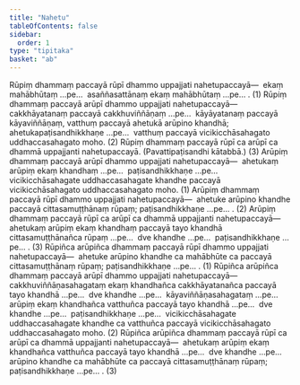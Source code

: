 ```yaml
---
title: "Nahetu"
tableOfContents: false
sidebar:
  order: 1
type: "tipitaka"
basket: "ab"
---
```



<DynamicBreadcrumb />

<Division number="104">

<Paragraph number="782">
Rūpiṃ dhammaṃ paccayā rūpī dhammo uppajjati nahetupaccayā—  ekaṃ mahābhūtaṃ …pe…  asaññasattānaṃ ekaṃ mahābhūtaṃ …pe… . (1)
</Paragraph>

<Paragraph number="783">
Rūpiṃ dhammaṃ paccayā arūpī dhammo uppajjati nahetupaccayā—  cakkhāyatanaṃ paccayā cakkhuviññāṇaṃ …pe…  kāyāyatanaṃ paccayā kāyaviññāṇaṃ, vatthuṃ paccayā ahetukā arūpino khandhā; ahetukapaṭisandhikkhaṇe …pe…  vatthuṃ paccayā vicikicchāsahagato uddhaccasahagato moho. (2)
</Paragraph>

<Paragraph number="784">
Rūpiṃ dhammaṃ paccayā rūpī ca arūpī ca dhammā uppajjanti nahetupaccayā. (Pavattipaṭisandhi kātabbā.) (3)
</Paragraph>

</Division>
<Division number="105">

<Paragraph number="785">
Arūpiṃ dhammaṃ paccayā arūpī dhammo uppajjati nahetupaccayā—  ahetukaṃ arūpiṃ ekaṃ khandhaṃ …pe…  paṭisandhikkhaṇe …pe…  vicikicchāsahagate uddhaccasahagate khandhe paccayā vicikicchāsahagato uddhaccasahagato moho. (1)
</Paragraph>

<Paragraph number="786">
Arūpiṃ dhammaṃ paccayā rūpī dhammo uppajjati nahetupaccayā—  ahetuke arūpino khandhe paccayā cittasamuṭṭhānaṃ rūpaṃ; paṭisandhikkhaṇe …pe… . (2)
</Paragraph>

<Paragraph number="787">
Arūpiṃ dhammaṃ paccayā rūpī ca arūpī ca dhammā uppajjanti nahetupaccayā—  ahetukaṃ arūpiṃ ekaṃ khandhaṃ paccayā tayo khandhā cittasamuṭṭhānañca rūpaṃ …pe…  dve khandhe …pe…  paṭisandhikkhaṇe …pe… . (3)
</Paragraph>

</Division>
<Division number="106">

<Paragraph number="788">
Rūpiñca arūpiñca dhammaṃ paccayā rūpī dhammo uppajjati nahetupaccayā—  ahetuke arūpino khandhe ca mahābhūte ca paccayā cittasamuṭṭhānaṃ rūpaṃ; paṭisandhikkhaṇe …pe… . (1)
</Paragraph>

<Paragraph number="789">
Rūpiñca arūpiñca dhammaṃ paccayā arūpī dhammo uppajjati nahetupaccayā—  cakkhuviññāṇasahagataṃ ekaṃ khandhañca cakkhāyatanañca paccayā tayo khandhā …pe…  dve khandhe …pe…  kāyaviññāṇasahagataṃ …pe…  arūpiṃ ekaṃ khandhañca vatthuñca paccayā tayo khandhā …pe…  dve khandhe …pe…  paṭisandhikkhaṇe …pe…  vicikicchāsahagate uddhaccasahagate khandhe ca vatthuñca paccayā vicikicchāsahagato uddhaccasahagato moho. (2)
</Paragraph>

<Paragraph number="790">
Rūpiñca arūpiñca dhammaṃ paccayā rūpī ca arūpī ca dhammā uppajjanti nahetupaccayā—  ahetukaṃ arūpiṃ ekaṃ khandhañca vatthuñca paccayā tayo khandhā …pe…  dve khandhe …pe…  arūpino khandhe ca mahābhūte ca paccayā cittasamuṭṭhānaṃ rūpaṃ; paṭisandhikkhaṇe …pe… . (3)
</Paragraph>
</Division>